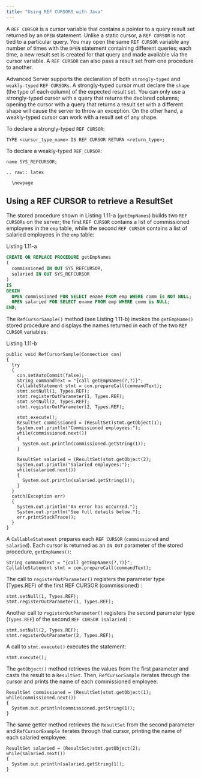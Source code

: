 ```yaml
---
title: "Using REF CURSORS with Java"
---
```


<div id="using_ref_cursors_with_java" class="registered_link"></div>

A `REF CURSOR` is a cursor variable that contains a pointer to a query result set returned by an `OPEN` statement. Unlike a static cursor, a `REF CURSOR` is not tied to a particular query. You may open the same `REF CURSOR` variable any number of times with the `OPEN` statement containing different queries; each time, a new result set is created for that query and made available via the cursor variable. A `REF CURSOR` can also pass a result set from one procedure to another.

Advanced Server supports the declaration of both `strongly-typed` and `weakly-typed` `REF CURSORs`. A strongly-typed cursor must declare the `shape` (the type of each column) of the expected result set. You can only use a strongly-typed cursor with a query that returns the declared columns; opening the cursor with a query that returns a result set with a different shape will cause the server to throw an exception. On the other hand, a weakly-typed cursor can work with a result set of any shape.

To declare a strongly-typed `REF CURSOR`:

```Text
TYPE <cursor_type_name> IS REF CURSOR RETURN <return_type>;
```

To declare a weakly-typed `REF_CURSOR`:

```Text
name SYS_REFCURSOR;

.. raw:: latex

  \newpage
```

## Using a REF CURSOR to retrieve a ResultSet

The stored procedure shown in Listing 1.11-a (`getEmpNames`) builds two `REF CURSORs` on the server; the first `REF CURSOR` contains a list of commissioned employees in the `emp` table, while the second `REF CURSOR` contains a list of salaried employees in the `emp` table:

Listing 1.11-a

```SQL
CREATE OR REPLACE PROCEDURE getEmpNames
(
  commissioned IN OUT SYS_REFCURSOR,
  salaried IN OUT SYS_REFCURSOR
)
IS
BEGIN
  OPEN commissioned FOR SELECT ename FROM emp WHERE comm is NOT NULL;
  OPEN salaried FOR SELECT ename FROM emp WHERE comm is NULL;
END;
```

The `RefCursorSample()` method (see Listing 1.11-b) invokes the `getEmpName()` stored procedure and displays the names returned in each of the two `REF CURSOR` variables:

Listing 1.11-b

```text
public void RefCursorSample(Connection con)
{
  try
  {
    con.setAutoCommit(false);
    String commandText = "{call getEmpNames(?,?)}";
    CallableStatement stmt = con.prepareCall(commandText);
    stmt.setNull(1, Types.REF);
    stmt.registerOutParameter(1, Types.REF);
    stmt.setNull(2, Types.REF);
    stmt.registerOutParameter(2, Types.REF);

    stmt.execute();
    ResultSet commissioned = (ResultSet)stmt.getObject(1);
    System.out.println("Commissioned employees:");
    while(commissioned.next())
    {
      System.out.println(commissioned.getString(1));
    }

    ResultSet salaried = (ResultSet)stmt.getObject(2);
    System.out.println("Salaried employees:");
    while(salaried.next())
    {
      System.out.println(salaried.getString(1));
    }
  }
  catch(Exception err)
  {
    System.out.println("An error has occurred.");
    System.out.println("See full details below.");
    err.printStackTrace();
  }
}
```

A `CallableStatement` prepares each `REF CURSOR` (`commissioned` and `salaried`). Each cursor is returned as an `IN OUT` parameter of the stored procedure, `getEmpNames()`:

```text
String commandText = "{call getEmpNames(?,?)}";
CallableStatement stmt = con.prepareCall(commandText);
```

The call to `registerOutParameter()` registers the parameter type (Types.REF) of the first REF CURSOR (commissioned) :

```text
stmt.setNull(1, Types.REF);
stmt.registerOutParameter(1, Types.REF);
```

Another call to `registerOutParameter()` registers the second parameter type (`Types.REF`) of the second `REF CURSOR (salaried)` :

```text
stmt.setNull(2, Types.REF);
stmt.registerOutParameter(2, Types.REF);
```

A call to `stmt.execute()` executes the statement:

```text
stmt.execute();
```

The `getObject()` method retrieves the values from the first parameter and casts the result to a `ResultSet`. Then, `RefCursorSample` iterates through the cursor and prints the name of each commissioned employee:

```text
ResultSet commissioned = (ResultSet)stmt.getObject(1);
while(commissioned.next())
{
  System.out.println(commissioned.getString(1));
}
```

The same getter method retrieves the `ResultSet` from the second parameter and `RefCursorExample` iterates through that cursor, printing the name of each salaried employee:

```text
ResultSet salaried = (ResultSet)stmt.getObject(2);
while(salaried.next())
{
  System.out.println(salaried.getString(1));
}
```
